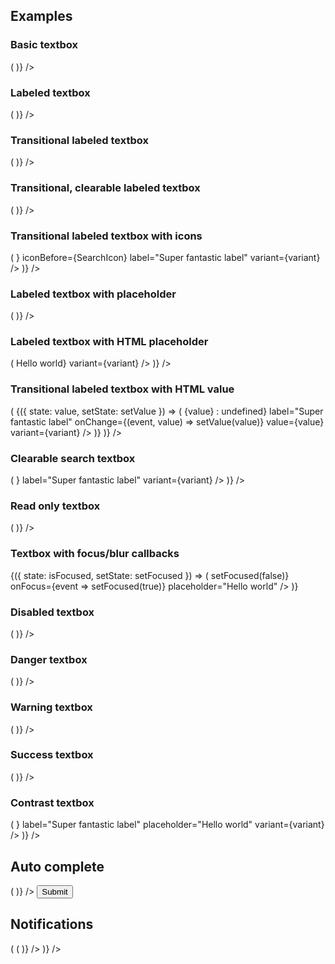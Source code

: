 
<PageTitle src="components/Form/Textbox" title="Textbox" />
<Subtitle />
<Description />
<Primary />
<ArgsTable story={PRIMARY_STORY} />
<Stories />

## Examples

### Basic textbox

<Canvas>
  <ThemeWrapper>
    <Looper
      list={variants}
      render={variant => (
        <Rhythm grouped py={3}>
          <FormComponentDemo initialValue="Hello world" property="value" type="textbox">
            <Textbox variant={variant} />
          </FormComponentDemo>
        </Rhythm>
      )}
    />
  </ThemeWrapper>
</Canvas>

### Labeled textbox

<Canvas>
  <ThemeWrapper>
    <Looper
      list={variants}
      render={variant => (
        <Rhythm grouped py={3}>
          <FormComponentDemo initialValue="Hello world" property="value" type="textbox">
            <Textbox label="Super fantastic label" variant={variant} />
          </FormComponentDemo>
        </Rhythm>
      )}
    />
  </ThemeWrapper>
</Canvas>

### Transitional labeled textbox

<Canvas>
  <ThemeWrapper>
    <Looper
      list={variants}
      render={variant => (
        <Rhythm grouped py={3}>
          <FormComponentDemo property="value" type="textbox">
            <Textbox transitional label="Super fantastic label" variant={variant} />
          </FormComponentDemo>
        </Rhythm>
      )}
    />
  </ThemeWrapper>
</Canvas>

### Transitional, clearable labeled textbox

<Canvas>
  <ThemeWrapper>
    <Looper
      list={variants}
      render={variant => (
        <Rhythm grouped py={3}>
          <FormComponentDemo property="value" type="textbox">
            <Textbox clearable transitional label="Super fantastic label" variant={variant} />
          </FormComponentDemo>
        </Rhythm>
      )}
    />
  </ThemeWrapper>
</Canvas>

### Transitional labeled textbox with icons

<Canvas>
  <ThemeWrapper>
    <Looper
      list={variants}
      render={variant => (
        <Rhythm grouped py={3}>
          <FormComponentDemo property="value" type="textbox">
            <Textbox
              transitional
              iconAfter={<SpinnerIcon size={14} />}
              iconBefore={SearchIcon}
              label="Super fantastic label"
              variant={variant}
            />
          </FormComponentDemo>
        </Rhythm>
      )}
    />
  </ThemeWrapper>
</Canvas>

### Labeled textbox with placeholder

<Canvas>
  <ThemeWrapper>
    <Looper
      list={variants}
      render={variant => (
        <Rhythm grouped py={3}>
          <FormComponentDemo property="value" type="textbox">
            <Textbox label="Super fantastic label" placeholder="Hello world" variant={variant} />
          </FormComponentDemo>
        </Rhythm>
      )}
    />
  </ThemeWrapper>
</Canvas>

### Labeled textbox with HTML placeholder

<Canvas>
  <ThemeWrapper>
    <Looper
      list={variants}
      render={variant => (
        <Rhythm grouped py={3}>
          <FormComponentDemo property="value" type="textbox">
            <Textbox label="Super fantastic label" placeholder={<i>Hello world</i>} variant={variant} />
          </FormComponentDemo>
        </Rhythm>
      )}
    />
  </ThemeWrapper>
</Canvas>

### Transitional labeled textbox with HTML value

<Canvas>
  <ThemeWrapper>
    <Looper
      list={variants}
      render={variant => (
        <StateWrapper key={variant}>
          {({ state: value, setState: setValue }) => (
            <Rhythm grouped py={3} style={{ maxWidth: 400 }}>
              <Textbox
                alwaysUseFormatting
                clearable
                transitional
                formattedValue={value ? <i>{value}</i> : undefined}
                label="Super fantastic label"
                onChange={(event, value) => setValue(value)}
                value={value}
                variant={variant}
              />
            </Rhythm>
          )}
        </StateWrapper>
      )}
    />
  </ThemeWrapper>
</Canvas>

### Clearable search textbox

<Canvas>
  <ThemeWrapper>
    <Looper
      list={variants}
      render={variant => (
        <Rhythm grouped py={3}>
          <FormComponentDemo initialValue="Hello world" property="value" type="textbox">
            <Textbox
              clearable
              transitional
              iconBefore={<SearchIcon />}
              label="Super fantastic label"
              variant={variant}
            />
          </FormComponentDemo>
        </Rhythm>
      )}
    />
  </ThemeWrapper>
</Canvas>

### Read only textbox

<Canvas>
  <ThemeWrapper>
    <Looper
      list={variants}
      render={variant => (
        <Rhythm grouped py={3}>
          <FormComponentDemo initialValue="Hello world" property="value" type="textbox">
            <Textbox readOnly label="Super fantastic label" variant={variant} />
          </FormComponentDemo>
        </Rhythm>
      )}
    />
  </ThemeWrapper>
</Canvas>

### Textbox with focus/blur callbacks

<Canvas>
  <StateWrapper initialState={false}>
    {({ state: isFocused, setState: setFocused }) => (
      <FormComponentDemo property="value" type="textbox">
        <Textbox
          label={isFocused ? 'Focused label' : 'Blurred label'}
          onBlur={event => setFocused(false)}
          onFocus={event => setFocused(true)}
          placeholder="Hello world"
        />
      </FormComponentDemo>
    )}
  </StateWrapper>
</Canvas>

### Disabled textbox

<Canvas>
  <ThemeWrapper>
    <Looper
      list={variants}
      render={variant => (
        <Rhythm grouped py={3}>
          <FormComponentDemo initialValue="Hello world" property="value" type="textbox">
            <Textbox disabled label="Super fantastic label" variant={variant} />
          </FormComponentDemo>
        </Rhythm>
      )}
    />
  </ThemeWrapper>
</Canvas>

### Danger textbox

<Canvas>
  <ThemeWrapper>
    <Looper
      list={variants}
      render={variant => (
        <Rhythm grouped py={3}>
          <FormComponentDemo initialValue="Hello world" property="value" type="textbox">
            <Textbox transitional label="Super fantastic label" validity="danger" variant={variant} />
          </FormComponentDemo>
        </Rhythm>
      )}
    />
  </ThemeWrapper>
</Canvas>

### Warning textbox

<Canvas>
  <ThemeWrapper>
    <Looper
      list={variants}
      render={variant => (
        <Rhythm grouped py={3}>
          <FormComponentDemo initialValue="Hello world" property="value" type="textbox">
            <Textbox transitional label="Super fantastic label" validity="warning" variant={variant} />
          </FormComponentDemo>
        </Rhythm>
      )}
    />
  </ThemeWrapper>
</Canvas>

### Success textbox

<Canvas>
  <ThemeWrapper>
    <Looper
      list={variants}
      render={variant => (
        <Rhythm grouped py={3}>
          <FormComponentDemo initialValue="Hello world" property="value" type="textbox">
            <Textbox transitional label="Super fantastic label" validity="success" variant={variant} />
          </FormComponentDemo>
        </Rhythm>
      )}
    />
  </ThemeWrapper>
</Canvas>

### Contrast textbox

<Canvas contrast>
  <ThemeWrapper>
    <Looper
      list={variants}
      render={variant => (
        <Rhythm grouped py={3}>
          <FormComponentDemo property="value" type="textbox">
            <Textbox
              clearable
              contrast
              transitional
              iconBefore={<SearchIcon />}
              label="Super fantastic label"
              placeholder="Hello world"
              variant={variant}
            />
          </FormComponentDemo>
        </Rhythm>
      )}
    />
  </ThemeWrapper>
</Canvas>

## Auto complete

<Canvas>
  <ThemeWrapper>
    <form autoComplete="on" name="autoComplete">
      <Looper
        list={variants}
        render={variant => (
          <Rhythm grouped py={3}>
            <FormComponentDemo property="value" type="textbox">
              <Textbox
                clearable
                transitional
                autoComplete="email"
                iconBefore={EmailIcon}
                label="Email"
                name={`email-${variant}`}
                type="email"
                variant={variant}
              />
            </FormComponentDemo>
          </Rhythm>
        )}
      />
      <Rhythm ml={3} mt={4} pr={3} style={{ maxWidth: 400 }}>
        <Flex justifyContent="flex-end">
          <Button color="primary" shape="brick" type="submit" weight="shaded">
            Submit
          </Button>
        </Flex>
      </Rhythm>
    </form>
  </ThemeWrapper>
</Canvas>

## Notifications

<Canvas>
  <ThemeWrapper>
    <Looper
      list={['danger', 'warning', 'success', 'primary', 'neutral']}
      render={level => (
        <Looper
          list={variants}
          render={variant => (
            <Rhythm grouped py={3}>
              <FormComponentDemo initialValue="Hello world" property="value" type="textbox">
                <NotifiedTextbox
                  clearable
                  transitional
                  label="Super fantastic label"
                  level={level}
                  notification={`This is an example ${level} notification.`}
                  variant={variant}
                />
              </FormComponentDemo>
            </Rhythm>
          )}
        />
      )}
    />
  </ThemeWrapper>
</Canvas>
